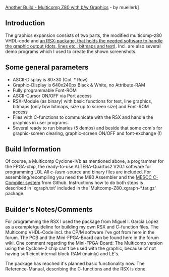[https://retrobrewcomputers.org/doku.php?id=builderpages:muellerk:start Another Build - Multicomp Z80 with b/w Graphics] - by muellerk]

== Introduction ==

The graphics expansion consists of two parts, the modified multicomp-z80 VHDL-code and [https://github.com/douggilliland/MultiComp/tree/master/MultiComp_On_RETRO-EP4CE15/multicomp-z80_vhdl_3xtty_1xvga/multicomp-z80_xgraph an RSX-package, that holds the needed software to handle the graphic output (dots, lines etc., bitmaps and text)]. Incl. are also several demo programs which I used to create the shown screenshots.

== Some general parameters ==

* ASCII-Display is 80×30 (Col. * Row)
* Graphic-Display is 640x240px Black & White, no Attribute-RAM
* Fully programmable Font-ROM
* ASCII-Cursor ON/OFF via Port access
* RSX-Module (as binary) with basic functions for text, line graphics, bitmaps (only b/w bitmaps, size up to screen size) and Font-ROM access
* Files with C-functions to communicate with the RSX and handle the graphics in user programs.
* Several ready to run binaries (5 demos) and beside that some com's for graphic-screen clearing, graphic-screen ON/OFF and font-exchange (!)

== Build Information ==

Of course, a Multicomp Cyclone-IVb as mentioned above, a programmer for the FPGA-chip, the ready-to-use ALTERA-Quartus2 V20.1 software for programming LOL All c-/asm-source and binary files are included. For assembling/recompiling you need the M80 Assembler and the [https://github.com/douggilliland/Retro-Computers/tree/master/Z80/Software/mescc MESCC C-Compiler system] from Github. Instructions how to do both steps is described in 'xgraph.txt' included in the 'Multcomp-Z80_xgraph-*.tar.gz' package.

== Builder's Notes/Comments ==

For programming the RSX I used the package from Miguel I. Garcia Lopez as a example/guideline for building my own RSX and C-function files. The Multicomp VHDL-Code incl. the CP/M software I've got from here in the forum. The PCB and the Mini-FPGA-Board can be found here in the forum wiki. One comment regarding the Mini-FPGA-Board: The Multicomp version using the Cyclone-2 chip can't be used with the graphic, because of not having sufficient internal block-RAM (mainly) and LE's.

The package has reached it's planned basic functionality now. The Reference-Manual, describing the C-functions and the RSX is done.
